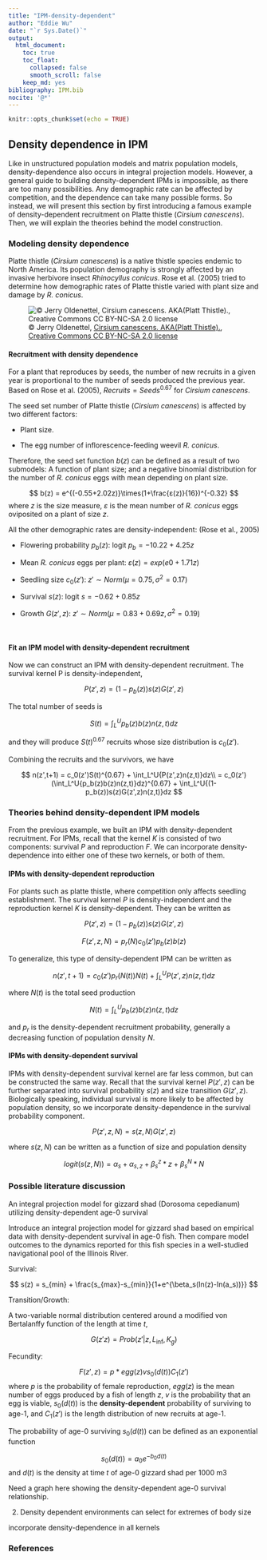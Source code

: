 ---
title: "IPM-density-dependent"
author: "Eddie Wu"
date: "`r Sys.Date()`"
output: 
  html_document:
    toc: true
    toc_float:
      collapsed: false
      smooth_scroll: false
    keep_md: yes
bibliography: IPM.bib
nocite: '@*'
---

```{r setup, include=FALSE}
knitr::opts_chunk$set(echo = TRUE)
```

## Density dependence in IPM

Like in unstructured population models and matrix population models, density-dependence also occurs in integral projection models. However, a general guide to building density-dependent IPMs is impossible, as there are too many possibilities. Any demographic rate can be affected by competition, and the dependence can take many possible forms. So instead, we will present this section by first introducing a famous example of density-dependent recruitment on Platte thistle (*Cirsium canescens*). Then, we will explain the theories behind the model construction.


### Modeling density dependence

Platte thistle (*Cirsium canescens*) is a native thistle species endemic to North America. Its population demography is strongly affected by an invasive herbivore insect *Rhinocyllus conicus*. Rose et al. (2005) tried to determine how demographic rates of Platte thistle varied with plant size and damage by *R. conicus*.

![© Jerry Oldenettel, [Cirsium canescens. AKA(Platt Thistle).](https://www.flickr.com/photos/jroldenettel/1734332992), [Creative Commons CC BY-NC-SA 2.0 license](https://creativecommons.org/licenses/by-nc-sa/2.0/)](platte_thistle_1.jpg)

#### Recruitment with density dependence

For a plant that reproduces by seeds, the number of new recruits in a given year is proportional to the number of seeds produced the previous year. Based on Rose et al. (2005), $Recruits = Seeds^{0.67}$ for *Cirsium canescens*.

The seed set number of Platte thistle (*Cirsium canescens*) is affected by two different factors:

* Plant size.

* The egg number of inflorescence-feeding weevil *R. conicus*.

Therefore, the seed set function $b(z)$ can be defined as a result of two submodels: A function of plant size; and a negative binomial distribution for the number of *R. conicus* eggs with mean depending on plant size.

$$ b(z) = e^{(-0.55+2.02z)}\times(1+\frac{ε(z)}{16})^{-0.32} $$
where $z$ is the size measure, $ε$ is the mean number of *R. conicus* eggs oviposited on a plant of size $z$.

All the other demographic rates are density-independent: (Rose et al., 2005)

* Flowering probability $p_b(z)$: logit $p_b = −10.22 + 4.25z$

* Mean *R. conicus* eggs per plant: $ε(z) = exp(e0 + 1.71z)$

* Seedling size $c_0(z')$: $z' ∼ Norm(μ = 0.75, σ^2 = 0.17)$

* Survival $s(z)$: logit $s = −0.62 + 0.85z$

* Growth $G(z',z)$: $z' ∼ Norm(μ = 0.83 + 0.69z, σ^2 = 0.19)$

<br>

#### Fit an IPM model with density-dependent recruitment

Now we can construct an IPM with density-dependent recruitment. The survival kernel P is density-independent,

$$ P(z',z) = (1-p_b(z))s(z)G(z',z) $$

The total number of seeds is

$$ S(t) = \int_L^U{p_b(z)b(z)n(z,t)}dz$$

and they will produce $S(t)^{0.67}$ recruits whose size distribution is $c_0(z')$.

Combining the recruits and the survivors, we have

$$ n(z',t+1) = c_0(z')S(t)^{0.67} + \int_L^U{P(z',z)n(z,t)}dz\\
= c_0(z')(\int_L^U{p_b(z)b(z)n(z,t)}dz)^{0.67} + \int_L^U{(1-p_b(z))s(z)G(z',z)n(z,t)}dz $$


### Theories behind density-dependent IPM models

From the previous example, we built an IPM with density-dependent recruitment. For IPMs, recall that the kernel $K$ is consisted of two components: survival $P$ and reproduction $F$. We can incorporate density-dependence into either one of these two kernels, or both of them.

#### IPMs with density-dependent reproduction

For plants such as platte thistle, where competition only affects seedling establishment. The survival kernel $P$ is density-independent and the reproduction kernel $K$ is density-dependent. They can be written as

$$ P(z',z) = (1-p_b(z))s(z)G(z',z) $$

$$ F(z',z,N) = p_r(N)c_0(z')p_b(z)b(z) $$


To generalize, this type of density-dependent IPM can be written as

$$ n(z',t+1) = c_0(z')p_r(N(t))N(t) + \int_L^U{P(z',z)n(z,t)dz} $$

where $N(t)$ is the total seed production

$$ N(t) = \int_L^U{p_b(z)b(z)n(z,t)}dz $$

and $p_r$ is the density-dependent recruitment probability, generally a decreasing function of population density $N$.


#### IPMs with density-dependent survival

IPMs with density-dependent survival kernel are far less common, but can be constructed the same way. Recall that the survival kernel $P(z',z)$ can be further separated into survival probability $s(z)$ and size transition $G(z',z)$. Biologically speaking, individual survival is more likely to be affected by population density, so we incorporate density-dependence in the survival probability component.

$$ P(z',z, N) = s(z,N)G(z',z) $$

where $s(z,N)$ can be written as a function of size and population density

$$ logit (s(z,N)) = \alpha_s + \alpha_{s,z} + \beta_s^z*z + \beta_s^N*N $$


### Possible literature discussion

An integral projection model for gizzard shad (Dorosoma cepedianum) utilizing density-dependent age-0 survival

Introduce an integral projection model for gizzard shad based on empirical data with density-dependent survival in age-0 fish. Then compare model outcomes to the dynamics reported for this fish species in a well-studied navigational pool of the Illinois River.

Survival:

$$ s(z) = s_{min} + \frac{s_{max}-s_{min}}{1+e^{\beta_s(In(z)-In(a_s))}} $$

Transition/Growth:

A two-variable normal distribution centered around a modified von Bertalanffy function of the length at time $t$,

$$ G(z'z) = Prob(z'|z,L_\inf, K_g) $$

Fecundity:

$$ F(z',z) = p*egg(z)vs_0(d(t))C_1(z') $$
where $p$ is the probability of female reproduction, $egg(z)$ is the mean number of eggs produced by a fish of length $z$, $v$ is the probability that an egg is viable, $s_0(d(t))$ is the **density-dependent** probability of surviving to age-1, and $C_1(z')$ is the length distribution of new recruits at age-1.

The probability of age-0 surviving $s_0(d(t))$ can be defined as an exponential function

$$ s_0(d(t)) = a_0e^{-b_0d(t)}$$
and $d(t)$ is the density at time $t$ of age-0 gizzard shad per 1000 m3

Need a graph here showing the density-dependent age-0 survival relationship.


2. Density dependent environments can select for extremes of body size

incorporate density-dependence in all kernels

### References

